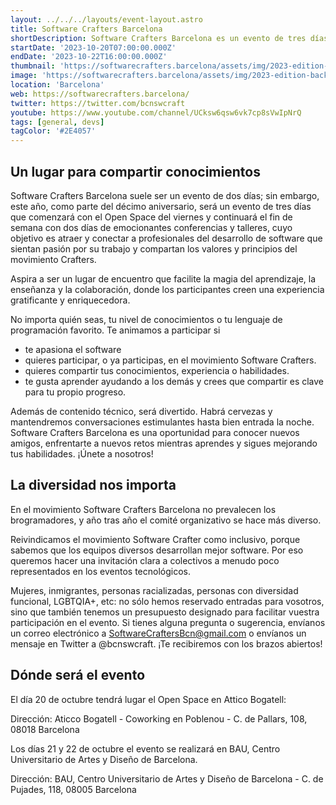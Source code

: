 ```yaml
---
layout: ../../../layouts/event-layout.astro
title: Software Crafters Barcelona
shortDescription: Software Crafters Barcelona es un evento de tres días que pretende atraer y conectar a profesionales del desarrollo de software, que sientan pasión por su trabajo y compartan los valores y principios del movimiento Crafters.
startDate: '2023-10-20T07:00:00.000Z'
endDate: '2023-10-22T16:00:00.000Z'
thumbnail: 'https://softwarecrafters.barcelona/assets/img/2023-edition-background.jpg'
image: 'https://softwarecrafters.barcelona/assets/img/2023-edition-background.jpg'
location: 'Barcelona'
web: https://softwarecrafters.barcelona/
twitter: https://twitter.com/bcnswcraft
youtube: https://www.youtube.com/channel/UCksw6qsw6vk7cp8sVwIpNrQ
tags: [general, devs]
tagColor: '#2E4057'
---
```



## Un lugar para compartir conocimientos

Software Crafters Barcelona suele ser un evento de dos días; sin embargo, este año, como parte del décimo aniversario, será un evento de tres días que comenzará con el Open Space del viernes y continuará el fin de semana con dos días de emocionantes conferencias y talleres, cuyo objetivo es atraer y conectar a profesionales del desarrollo de software que sientan pasión por su trabajo y compartan los valores y principios del movimiento Crafters.

Aspira a ser un lugar de encuentro que facilite la magia del aprendizaje, la enseñanza y la colaboración, donde los participantes creen una experiencia gratificante y enriquecedora.

No importa quién seas, tu nivel de conocimientos o tu lenguaje de programación favorito. Te animamos a participar si
- te apasiona el software
- quieres participar, o ya participas, en el movimiento Software Crafters.
- quieres compartir tus conocimientos, experiencia o habilidades.
- te gusta aprender ayudando a los demás y crees que compartir es clave para tu propio progreso.

Además de contenido técnico, será divertido. Habrá cervezas y mantendremos conversaciones estimulantes hasta bien entrada la noche. Software Crafters Barcelona es una oportunidad para conocer nuevos amigos, enfrentarte a nuevos retos mientras aprendes y sigues mejorando tus habilidades. ¡Únete a nosotros!

## La diversidad nos importa

En el movimiento Software Crafters Barcelona no prevalecen los brogramadores, y año tras año el comité organizativo se hace más diverso.

Reivindicamos el movimiento Software Crafter como inclusivo, porque sabemos que los equipos diversos desarrollan mejor software. Por eso queremos hacer una invitación clara a colectivos a menudo poco representados en los eventos tecnológicos.

Mujeres, inmigrantes, personas racializadas, personas con diversidad funcional, LGBTQIA+, etc: no sólo hemos reservado entradas para vosotros, sino que también tenemos un presupuesto designado para facilitar vuestra participación en el evento. Si tienes alguna pregunta o sugerencia, envíanos un correo electrónico a SoftwareCraftersBcn@gmail.com o envíanos un mensaje en Twitter a @bcnswcraft. ¡Te recibiremos con los brazos abiertos!

## Dónde será el evento

El día 20 de octubre tendrá lugar el Open Space en Attico Bogatell:

Dirección: Aticco Bogatell - Coworking en Poblenou - C. de Pallars, 108, 08018 Barcelona

<GoogleMap
  src="https://www.google.com/maps/embed?pb=!1m18!1m12!1m3!1d2992.9973462638736!2d2.1886222128683035!3d41.39586399534768!2m3!1f0!2f0!3f0!3m2!1i1024!2i768!4f13.1!3m3!1m2!1s0x12a4a3804715c3e3%3A0x88aa6b2b2996e9ea!2sAticco%20Bogatell%20-%20Coworking%20en%20Poblenou!5e0!3m2!1ses!2ses!4v1691658804497!5m2!1ses!2ses"
  ariaLabel="Aticco Bogatell - Coworking en Poblenou - C. de Pallars, 108, 08018 Barcelona"
/>

Los días 21 y 22 de octubre el evento se realizará en BAU, Centro Universitario de Artes y Diseño de Barcelona.

Dirección: BAU, Centro Universitario de Artes y Diseño de Barcelona - C. de Pujades, 118, 08005 Barcelona

<GoogleMap
  src="https://www.google.com/maps/embed?pb=!1m18!1m12!1m3!1d2992.914787156497!2d2.193077412868358!3d41.39765689523649!2m3!1f0!2f0!3f0!3m2!1i1024!2i768!4f13.1!3m3!1m2!1s0x12a4a3170af16e65%3A0xe67be0eeaca3663f!2sBAU%2C%20Centro%20Universitario%20de%20Artes%20y%20Dise%C3%B1o%20de%20Barcelona!5e0!3m2!1ses!2ses!4v1691658898021!5m2!1ses!2ses"
  ariaLabel="BAU, Centro Universitario de Artes y Diseño de Barcelona - C. de Pujades, 118, 08005 Barcelona"
/>